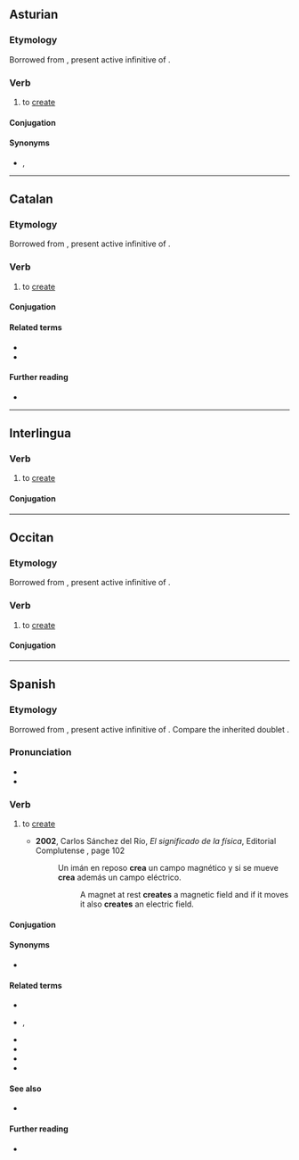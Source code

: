 {{also|Crear}}
==Asturian==

===Etymology===
Borrowed from {{bor|ast|la|creāre}}, present active infinitive of {{m|la|creō}}.

===Verb===
{{ast-verb-ar|cre}}

# to [[create]]

====Conjugation====
{{ast-conj-ar|cre}}

====Synonyms====
* {{sense|to create}} {{l|ast|facer}}, {{l|ast|producir}}

----

==Catalan==

===Etymology===
Borrowed from {{bor|ca|la|creāre}}, present active infinitive of {{m|la|creō}}.

===Verb===
{{ca-verb}}

# to [[create]]

====Conjugation====
{{ca-conj-ar|cre}}

====Related terms====
* {{l|ca|creació}}
* {{l|ca|creador}}

====Further reading====
* {{R:IEC2}}

----

==Interlingua==

===Verb===
{{ia-verb|ar}}

# to [[create]] {{gloss|to cause to exist}}

====Conjugation====
{{ia-conj|cre|ar}}

----

==Occitan==

===Etymology===
Borrowed from {{bor|oc|la|creāre}}, present active infinitive of {{m|la|creō}}.

===Verb===
{{oc-verb|cre|ar}}

# to [[create]]

====Conjugation====
{{oc-conj-ar|cre}}

----

==Spanish==

===Etymology===
Borrowed from {{bor|es|la|creāre}}, present active infinitive of {{m|la|creō}}. Compare the inherited doublet {{m|es|criar}}.

===Pronunciation===
* {{IPA|/kɾeˈaɾ/|lang=es}}
* {{audio|Es-am-lat-crear.ogg|Audio (Latin America)|lang=es}}

===Verb===
{{es-verb|cre|ar}}

# {{lb|es|transitive}} to [[create]]
#* '''2002''', Carlos Sánchez del Río, ''El significado de la física'', Editorial Complutense {{ISBN|9788474916775}}, page 102
#*: Un imán en reposo '''crea''' un campo magnético y si se mueve '''crea''' además un campo eléctrico.
#*:: A magnet at rest '''creates''' a magnetic field and if it moves it also '''creates''' an electric field.

====Conjugation====
{{es-conj-ar|cre|combined=1}}

====Synonyms====
* {{l|es|generar}}

====Related terms====
* {{l|es|creación}}
* {{l|es|creador}}, {{l|es|creadora}}
* {{l|es|creativo}}
* {{l|es|criar}}
* {{l|es|criatura}}
* {{l|es|recrear}}

====See also====
* {{l|es|creer}} {{gloss|common conjugated forms}}

====Further reading====
* {{R:DRAE 2001}}